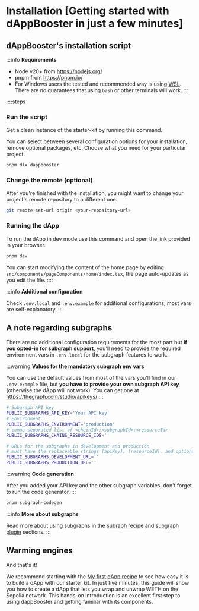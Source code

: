 # Installation [Getting started with dAppBooster in just a few minutes]

## dAppBooster's installation script

:::info
**Requirements**

- Node v20+ from https://nodejs.org/
- pnpm from https://pnpm.io/
- For Windows users the tested and recommended way is using [WSL](https://learn.microsoft.com/en-us/windows/wsl/install). There are no guarantees that using `bash` or other terminals will work.
:::

::::steps
### Run the script
Get a clean instance of the starter-kit by running this command.

You can select between several configuration options for your installation, remove optional packages, etc. Choose what you need for your particular project.

```bash [Terminal]
pnpm dlx dappbooster
```

### Change the remote (optional)
After you're finished with the installation, you might want to change your project's remote repository to a different one.

```bash [Terminal]
git remote set-url origin <your-repository-url>
```

### Running the dApp

To run the dApp in dev mode use this command and open the link provided in your browser.

```bash [Terminal]
pnpm dev
```

You can start modifying the content of the home page by editing `src/components/pageComponents/home/index.tsx`, the page auto-updates as you edit the file.
::::

:::info
**Additional configuration**

Check `.env.local` and `.env.example` for additional configurations, most vars are self-explanatory.
:::

## A note regarding subgraphs

There are no additional configuration requirements for the most part but **if you opted-in for subgraph support**, you'll need to provide the required environment vars in `.env.local` for the subgraph features to work.

:::warning
**Values for the mandatory subgraph env vars**

You can use the default values from most of the vars you'll  find in our `.env.example` file, but **you have to provide your own subgraph API key** (otherwise the dApp will not work). You can get one at https://thegraph.com/studio/apikeys/
:::

```sh [.env.local]
# Subgraph API key
PUBLIC_SUBGRAPHS_API_KEY='Your API key'
# Environment
PUBLIC_SUBGRAPHS_ENVIRONMENT='production'
# comma separated list of <chainId>:<subgraphId>:<resourceId>
PUBLIC_SUBGRAPHS_CHAINS_RESOURCE_IDS=''

# URLs for the subgraphs in development and production
# must have the replaceable strings [apiKey], [resourceId], and optionally [subgraphId]
PUBLIC_SUBGRAPHS_DEVELOPMENT_URL=''
PUBLIC_SUBGRAPHS_PRODUCTION_URL=''

```

:::warning
**Code generation**

After you added your API key and the other subgraph variables, don't forget to run the code generator.
:::

```bash [Terminal]
pnpm subgraph-codegen
```

:::info
**More about subgraphs**

Read more about using subgraphs in the [subraph recipe](/recipes/subgraphs) and [subgraph plugin](/advanced/subgraph-plugin) sections.
:::


## Warming engines

And that's it!

We recommend starting with the [My first dApp recipe](/recipes/my-first-dapp) to see how easy it is to build a dApp with our starter kit. In just five minutes, this guide will show you how to create a dApp that lets you wrap and unwrap WETH on the Sepolia network. This hands-on introduction is an excellent first step to using dappBooster and getting familiar with its components.
